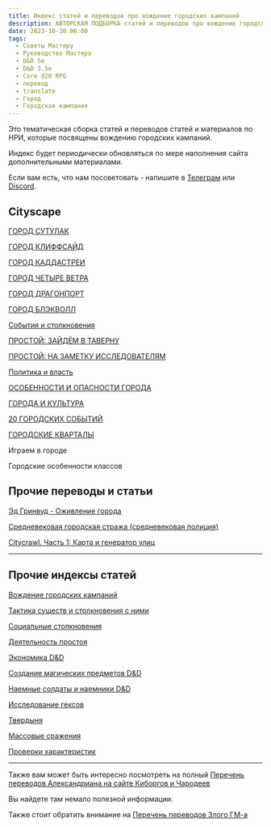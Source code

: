 ```yaml
---
title: Индекс статей и переводов про вождение городских кампаний
description: АВТОРСКАЯ ПОДБОРКА статей и переводов про вождение городских кампаний
date: 2023-10-30 06:00
tags:
  - Советы Мастеру
  - Руководство Мастера
  - D&D 5e
  - D&D 3.5e
  - Core d20 RPG
  - перевод
  - translate
  - Город
  - Городская кампания
---
```


Это тематическая сборка статей и переводов статей и материалов по НРИ, которые посвящены вождению городских кампаний.

Индекс будет периодически обновляться по мере наполнения сайта дополнительными материалами.

Если вам есть, что нам посоветовать - напишите в [Телеграм](https://t.me/cyborgs_and_mages) или [Discord](https://discord.gg/yrJqvCqU3w).

## Cityscape
[ГОРОД СУТУЛАК](https://cyborgsandmages.com/posts/articles/cityscape-gorod-sutulak)

[ГОРОД КЛИФФСАЙД](https://cyborgsandmages.com/posts/articles/cityscape-gorod-kliffsajd)

[ГОРОД КАДДАСТРЕИ](https://cyborgsandmages.com/posts/articles/cityscape-gorod-kaddastrei)  

[ГОРОД ЧЕТЫРЕ ВЕТРА](https://cyborgsandmages.com/posts/articles/cityscape-gorod-chetyre-vetra)

[ГОРОД ДРАГОНПОРТ](https://cyborgsandmages.com/posts/articles/cityscape-gorod-dragonport)

[ГОРОД БЛЭКВОЛЛ](https://cyborgsandmages.com/posts/articles/cityscape-gorod-blekvoll)

[События и столкновения](https://cyborgsandmages.com/posts/articles/cityscape-sobytiya-i-stolknoveniya)

[ПРОСТОЙ: ЗАЙДЁМ В ТАВЕРНУ](https://cyborgsandmages.com/posts/articles/citscape-prostoj-zajdyom-v-tavernu)

[ПРОСТОЙ: НА ЗАМЕТКУ ИССЛЕДОВАТЕЛЯМ](https://cyborgsandmages.com/posts/articles/cityscape-prostoj-na-zametku-issledovatelyam)

[Политика и власть](https://cyborgsandmages.com/posts/articles/cityscape-politika-i-vlast)

[ОСОБЕННОСТИ И ОПАСНОСТИ ГОРОДА](https://cyborgsandmages.com/posts/articles/cityscape-osobennosti-i-opasnosti-goroda)

[ГОРОДА И КУЛЬТУРА](https://cyborgsandmages.com/posts/articles/cityscape-goroda-i-kultura)

[20 ГОРОДСКИХ СОБЫТИЙ](https://cyborgsandmages.com/posts/articles/cityscape-20-gorodskih-sobytij)

[ГОРОДСКИЕ КВАРТАЛЫ](https://cyborgsandmages.com/posts/articles/cityscape-gorodskie-kvartaly)

Играем в городе

Городские особенности классов

## Прочие переводы и статьи

[Эд Гринвуд - Оживление города](https://cyborgsandmages.com/posts/translations/greenwood-ozhivlenie-goroda/)

[Средневековая городская стража (средневековая полиция)](https://cyborgsandmages.com/posts/articles/medieval-watch)

[Citycrawl. Часть 1: Карта и генератор улиц](https://cyborgsandmages.com/posts/articles/crosspost-citycrawl-1-map-and-street-generator)

---

## Прочие индексы статей

[Вождение городских кампаний](https://cyborgsandmages.com/posts/articles/index-city-campaigns)

[Тактика существ и столкновения с ними](https://cyborgsandmages.com/posts/articles/bestiary-tactics-index)

[Социальные столкновения](https://cyborgsandmages.com/posts/articles/index-social-encounters)

[Деятельность простоя](https://cyborgsandmages.com/posts/articles/index-downtime)

[Экономика D&D](https://cyborgsandmages.com/posts/articles/index-economy)

[Создание магических предметов D&D](https://cyborgsandmages.com/posts/articles/index-creating-magic-items)

[Наемные солдаты и наемники D&D](https://cyborgsandmages.com/posts/articles/index-hirelings)

[Исследование гексов](https://cyborgsandmages.com/posts/articles/index-hexcrawl)

[Твердыня](https://cyborgsandmages.com/posts/articles/index-stronghold)

[Массовые сражения](https://cyborgsandmages.com/posts/articles/index-mass-combat)

[Проверки характеристик](https://cyborgsandmages.com/posts/articles/index-skill-checks)

---

Также вам может быть интересно посмотреть на полный [Перечень переводов Александриана на сайте Киборгов и Чародеев](https://cyborgsandmages.com/posts/translations/alexandrian-index)

Вы найдете там немало полезной информации.

Также стоит обратить внимание на [Перечень переводов Злого ГМ-а](https://cyborgsandmages.com/posts/translations/angrygm-index)